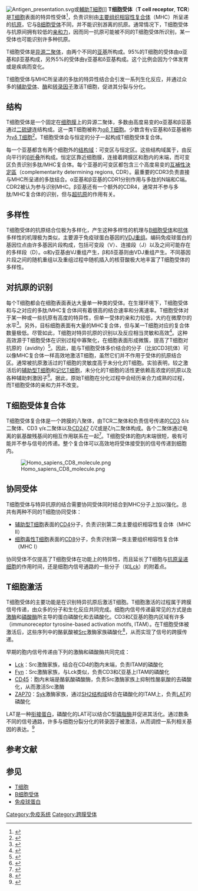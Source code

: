 {{Infobox protein family
| Symbol = 
| Name = 
| image = TCRComplex.png
| width = 
| caption = '''T细胞受体复合体'''包括α、β亚基，CD3和ζ亚基
| Pfam = PF11628
| Pfam_clan = 
| InterPro = IPR021663
| SMART = 
| PROSITE = 
| MEROPS =
| SCOP = 
| TCDB = 
| OPM family = 261
| OPM protein = 2hac
| CAZy = 
| [[Conserved_domain_database|CDD]] =
}}
[[File:Antigen_presentation.svg|thumb]]或[[輔助T細胞|輔助T細胞]]]]
{{Infobox protein
| Name = T細胞受體（α基因）
| caption =
| image =
| width =
| HGNCid = 12027
| Symbol = TRA@
| AltSymbols = TCRA
| EntrezGene = 6955
| OMIM = 186880
| RefSeq =
| UniProt =
| PDB =
| ECnumber =
| Chromosome = 14
| Arm = q
| Band = 11.2
| LocusSupplementaryData =
}}
{{Infobox protein
| Name =  T細胞受體（β基因）
| caption =
| image =
| width =
| HGNCid = 12155
| Symbol = TRB@
| AltSymbols = TCRB
| EntrezGene = 6957
| OMIM = 186930
| RefSeq =
| UniProt =
| PDB =
| ECnumber =
| Chromosome = 7
| Arm = q
| Band = 34
| LocusSupplementaryData =
}}
'''T细胞受体'''（'''T cell receptor''', '''TCR'''）是[[T细胞|T细胞]]表面的特异性受体<ref name="KindtGoldsby2007">{{cite book|author1=Thomas J. Kindt|author2=Richard A. Goldsby|author3=Barbara Anne Osborne|author4=Janis Kuby|title=Kuby immunology|url=http://books.google.com/books?id=oOsFf2WfE5wC&pg=PA223|accessdate=28 November 2010|year=2007|publisher=Macmillan|isbn=978-1-4292-0211-4|pages=223–|archive-date=2013-11-26|archive-url=https://web.archive.org/web/20131126205850/http://books.google.com/books?id=oOsFf2WfE5wC&pg=PA223|dead-url=no}}</ref>，负责识别由[[主要组织相容性复合体|主要组织相容性复合体]]（MHC）所呈递的[[抗原|抗原]]，它与[[B细胞受体|B细胞受体]]不同，并不能识别游离的抗原。通常情况下，T细胞受体与抗原间拥有较低的[[亲和力|亲和力]]，因而同一抗原可能被不同的T细胞受体所识别，某一受体也可能识别许多种抗原。

T细胞受体是[[二聚体|异源二聚体]]，由两个不同的[[亚基|亚基]]所构成。95%的T细胞的受体由α亚基和β亚基构成，另外5%的受体由γ亚基和δ亚基构成。这个比例会因为个体发育或是疾病而变化。

T细胞受体与MHC所呈递的多肽的特异性结合会引发一系列生化反应，并通过众多的[[辅助受体|辅助受体]]、[[酶|酶]]和[[转录因子|转录因子]]激活T细胞，促进其分裂与分化。

==结构==
T细胞受体是一个固定在[[细胞膜|细胞膜]]上的异源二聚体，多数由高度易变的α亚基和β亚基通过[[二硫键|二硫键]]连结构成。这一类T细胞被称为[[T细胞|αβ T细胞]]。少数含有γ亚基和δ亚基被称为[[T细胞|γδ T细胞]]<ref name="Janeway Immunobiology - Glossary">{{cite book|last=Janeway CA Jr, Travers P, Walport M, et al.|title=Immunobiology: The Immune System in Health and Disease. 5th edition|year=2001|publisher=Garland Science|location=Glossary|url=http://www.ncbi.nlm.nih.gov/books/NBK10759/def-item/A3289/?report=objectonly|access-date=2014-01-16|archive-date=2019-02-18|archive-url=https://web.archive.org/web/20190218055157/https://www.ncbi.nlm.nih.gov/books/NBK10759/def-item/A3289/?report=objectonly|dead-url=no}}</ref>。T细胞受体会与恒定的{{le|CD3|CD3 (immunology)}}分子一起构成T细胞受体复合体。

每一个亚基都含有两个细胞外的[[结构域|结构域]]：可变区与恒定区。这些结构域属于{{le|免疫球蛋白超家族|Immunoglobulin superfamily}}，由反向平行的[[β折叠|β折叠]]所构成。恒定区靠近细胞膜，连接着跨膜区和胞内的末端，而可变区负责识别多肽/MHC复合体。每个亚基的可变区都包含三个高度易变的[[互補性決定區|互補性決定區]]（complementarity determining regions, CDR）。最重要的CDR3负责直接与MHC所呈递的多肽结合。α亚基和β亚基的CDR1分别作用与多肽的N端和C端。CDR2被认为参与识别MHC。β亚基还有一个额外的CDR4，通常并不参与多肽/MHC复合体的识别，但与[[超抗原|超抗原]]的作用有关。

==多样性==
{{details|VDJ重组}}
T细胞受体的抗原结合位极为多样化，产生这种多样性的机理与[[B细胞受体|B细胞受体]]和[[抗体|抗体]]多样性的机理极为类似，主要源于免疫球蛋白基因的[[VDJ重组|VDJ重组]]。编码免疫球蛋白的基因位点由许多基因片段构成，包括可变段（V）、连接段（J）以及之间可能存在的多样段（D）。α和γ亚基由VJ重组产生，β和δ亚基则由VDJ重组产生。不同基因片段之间的随机重组以及重组过程中随机插入的核苷酸极大地丰富了T细胞受体的多样性。

==对抗原的识别==
每个T细胞都会在细胞表面表达大量单一种类的受体。在生理环境下，T细胞受体和与之对应的多肽/MHC复合体间有着很高的结合速率和分离速率。T细胞受体对于某一种或一些抗原有高度的特异性，但单一受体的亲和力较低，大约在微摩尔的水平<ref name="pmid17082606">{{cite journal | author = Donermeyer DL, Weber KS, Kranz DM, Allen PM | title = The study of high-affinity TCRs reveals duality in T cell recognition of antigen: specificity and degeneracy | journal = J. Immunol. | volume = 177 | issue = 10 | pages = 6911–9 | pmid = 17082606 | doi =  |date=November 2006}}</ref>。另外，目标细胞表面有大量的MHC复合体，但与某一T细胞对应的复合体数量极低。尽管如此，T细胞对特异抗原的识别以及反应相当灵敏和高效<ref name="pmid21365321">{{cite journal| author=Edwards LJ, Evavold BD| title=T cell recognition of weak ligands: roles of signaling, receptor number, and affinity. | journal=Immunol Res | year= 2011 | volume= 50 | issue= 1 | pages= 39–48 | pmid=21365321 | doi=10.1007/s12026-011-8204-3 | pmc=3107861 | url=http://www.ncbi.nlm.nih.gov/entrez/eutils/elink.fcgi?dbfrom=pubmed&tool=sumsearch.org/cite&retmode=ref&cmd=prlinks&id=21365321 }}</ref>。这种高效源于T细胞受体在识别过程中寡聚化，在细胞表面形成微簇，提高了T细胞对抗原的{{le|亲合力|avidity}}（avidity）<ref name="pmid23278737">{{cite journal | author = Schamel WW, Alarcón B | title = Organization of the resting TCR in nanoscale oligomers | journal = Immunol. Rev. | volume = 251 | issue = 1 | pages = 13–20 | pmid = 23278737 | doi = 10.1111/imr.12019 |date=January 2013}}</ref>。因此，能与T细胞受体多价结合的分子（比如CD3抗体）可以像MHC复合体一样高效地激活T细胞，虽然它们并不作用于受体的抗原结合区。通常被抗原激活过的T细胞的灵敏度高于未分化的T细胞。实验表明，较之激活后的[[辅助型T细胞|辅助型T细胞]]和[[记忆T细胞|记忆T细胞]]，未分化的T细胞的活性更依赖高浓度的抗原以及各种辅助刺激因子<ref name="pmid22611418">{{cite journal | author = von Essen MR, Kongsbak M, Geisler C | title = Mechanisms behind functional avidity maturation in T cells | journal = Clin. Dev. Immunol. | volume = 2012 | issue = | pages = 163453 | year = 2012 | pmid = 22611418 | pmc = 3351025 | doi = 10.1155/2012/163453 }}</ref>。据此，原始T细胞在分化过程中会经历亲合力成熟的过程，而T细胞受体的亲和力并不改变。

==T细胞受体复合体==
T细胞受体复合体是一个跨膜的八聚体，由TCR二聚体和负责信号传递的[[CD3|CD3]] δ/ε二聚体、CD3 γ/ε二聚体以及[[CD247|CD247]] ζ/ζ或是ζ/η二聚体构成。各个二聚体通过电离的氨基酸残基间的相互作用联系在一起<ref name="pmid12507424">{{cite journal | author = Call ME, Pyrdol J, Wiedmann M, Wucherpfennig KW. | title = The organizing principle in the formation of the T cell receptor-CD3 complex. | journal = Cell | volume = 111 | issue = 7 | pages = 967–79 | pmid = 12507424 | doi =  |date=December 2002}}</ref>。T细胞受体的胞内末端很短，极有可能并不参与信号的传递。整个复合体可以高效地将受体接受到的信号传递到细胞内。

[[File:Homo_sapiens_CD8_molecule.png|thumb]]
==协同受体==
T细胞受体与特异抗原的结合需要协同受体同时结合到MHC分子上加以强化。总共有两种不同的T细胞协同受体：

*[[辅助型T细胞|辅助型T细胞]]表面的[[CD4|CD4]]分子，负责识别第二类主要组织相容性复合体（MHC II）
*[[细胞毒性T细胞|细胞毒性T细胞]]表面的[[CD8|CD8]]分子，负责识别第一类主要组织相容性复合体（MHC I）

协同受体不仅提高了T细胞受体在功能上的特异性，而且延长了T细胞与[[抗原呈递细胞|抗原呈递细胞]]的作用时间，还是细胞内信号通路的一些分子（如[[Lck|Lck]]）的附着点。

==T细胞激活==
T细胞受体的主要功能是在识别特异抗原后激活T细胞。T细胞激活的过程属于跨膜信号传递，由众多的分子和生化反应共同完成。细胞内信号传递最常见的方式是由[[激酶|激酶]]和[[磷酸酶|磷酸酶]]所主导的蛋白磷酸化和去磷酸化。CD3和ζ亚基的胞内区域有许多{{le|免疫受体酪氨酸激活基序|immunoreceptor tyrosine-based activation motifs}}（immunoreceptor tyrosine-based activation motifs, ITAM）。在T细胞受体被激活后，这些序列中的酪氨酸被[[Src|Src]]激酶家族磷酸化<ref name="pmid17356173">{{cite journal | author = Abram CL, Lowell CA | title = The expanding role for ITAM-based signaling pathways in immune cells | journal = Sci. STKE | volume = 2007 | issue = 377 | pages = re2 | pmid = 17356173 | doi = 10.1126/stke.3772007re2 |date=March 2007}}</ref>，从而实现了信号的跨膜传递。

早期的胞内信号传递由下列的激酶和磷酸酶共同完成：

*[[Lck|Lck]]：Src激酶家族，结合在CD4的胞内末端，负责ITAM的磷酸化
*[[Fyn|Fyn]]：Src激酶家族，与Lck类似，负责CD3和ζ亚基上ITAM的磷酸化
*[[CD45|CD45]]：胞内末端是酪氨酸磷酸酶，负责Src激酶家族上抑制性酪氨酸的去磷酸化，从而激活Src激酶
*[[ZAP70|ZAP70]]：[[Syk|Syk]]激酶家族，通过[[SH2结构域|SH2结构域]]结合在磷酸化的ITAM上，负责[[LAT|LAT]]的磷酸化

LAT是一种[[衔接蛋白|衔接蛋白]]，磷酸化的LAT可以结合C型[[磷脂酶|磷脂酶]]并促进其活化。通过数条不同的信号通路，许多与细胞分裂分化的转录因子被激活，从而调控一系列相关基因的表达。<ref>{{cite book|last=Parham|first=Peter|title=The Immune System|url=https://archive.org/details/immunesystem00parh_548|year=2009|publisher=Garland Science|location=New York|isbn=978-0-8153-4146-8|pages=[https://archive.org/details/immunesystem00parh_548/page/22 22]–223}}</ref>

==参考文献==
{{Reflist|2}}

==参见==
* [[T细胞|T细胞]]
* [[B细胞受体|B细胞受体]]
* [[免疫球蛋白|免疫球蛋白]]

[[Category:免疫系统|Category:免疫系统]]
[[Category:跨膜受体|Category:跨膜受体]]